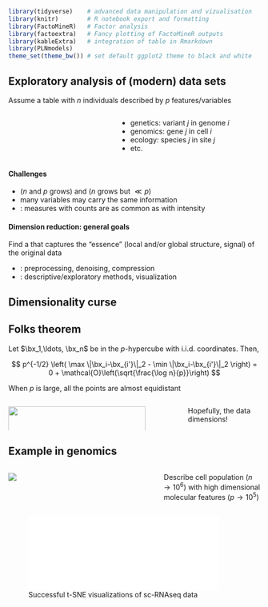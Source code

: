 
```r
library(tidyverse)    # advanced data manipulation and vizualisation
library(knitr)        # R notebook export and formatting 
library(FactoMineR)   # Factor analysis
library(factoextra)   # Fancy plotting of FactoMineR outputs
library(kableExtra)   # integration of table in Rmarkdown
library(PLNmodels)
theme_set(theme_bw()) # set default ggplot2 theme to black and white
```

## Exploratory analysis of (modern) data sets

Assume a table with $n$ individuals described by $p$ features/variables

:::: {.columns}

::: {.column width="40%"}

\begin{footnotesize}
$$\bX_{n\times p} = \begin{array}{c|c|c|c|c|c|c} \ \ \ & \ \ \ \, & \ \ \ \, & \ \ \ \,  & \ \ \ \, & \ \ \ \, & \ \ \ \\ \hline \ & \ & \ & x_{ij}  & \ & \ & \ \\ \hline \ & \ & \ & \ & \  & \ & \ \end{array} 
$$
\end{footnotesize}

:::

::: {.column width="57%"}

  - \small genetics: variant $j$ in genome $i$
  - \small genomics: gene $j$ in cell $i$
  - \small ecology: species $j$ in site $j$
  - \small etc.

:::

::::

#### Challenges

  - \emphase{Large} ($n$ and $p$ grows) and \emphase{high dimensional} ($n$ grows but $\ll p$)
  - \emphase{Redundancy} many variables may carry the same information
  - \emphase{Discrete}: measures with counts are as common as with intensity

#### Dimension reduction: general goals

Find a \emphase{low-dimensional representation} that captures the "essence" (local and/or global structure, signal) of the original data

  - \emphase{ML}: preprocessing, denoising, compression
  - \emphase{Stat.}: descriptive/exploratory methods, visualization

## Dimensionality curse

::: {#thm-folks}

## Folks theorem

Let $\bx_1,\ldots, \bx_n$ be in the $p$-hypercube with i.i.d. coordinates. Then,

$$
p^{-1/2} \left( \max \|\bx_i-\bx_{i'}\|_2 - \min \|\bx_i-\bx_{i'}\|_2 \right) = 0 + \mathcal{O}\left(\sqrt{\frac{\log n}{p}}\right)
$$

\rsa When $p$ is large, all the points are almost equidistant
:::

:::: {.columns}

::: {.column width="70%"}

![](figs/intro/distance_simu_affy.png){width="90%"}

:::

::: {.column width="30%"}

\vspace{1cm}

\rsa Hopefully, the data \emphase{are not really leaving in $p$} dimensions!

:::

::::

## Example in genomics

\framesubtitle{Genome-wide cell biology with single-cell RNAseq data}

:::: {.columns}

::: {.column width="60%"}

![](figs/intro/10xgenomics.png)

:::

::: {.column width="40%"}

\vspace{1cm}

\footnotesize 

Describe cell population ($n \to 10^6$) with high dimensional molecular features ($p\to 10^5$)

:::

::::

![Successful t-SNE visualizations of sc-RNAseq data](figs/intro/scRNA_tsne.pdf){width="90%"}



